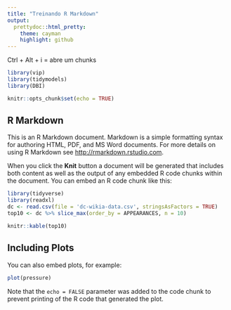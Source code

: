 ```yaml
---
title: "Treinando R Markdown"
output:
  prettydoc::html_pretty:
    theme: cayman
    highlight: github
---
```


Ctrl + Alt + i = abre um chunks
```r
library(vip)
library(tidymodels)
library(DBI)
```

```r
knitr::opts_chunk$set(echo = TRUE)
```

## R Markdown

This is an R Markdown document. Markdown is a simple formatting syntax for authoring HTML, PDF, and MS Word documents. For more details on using R Markdown see <http://rmarkdown.rstudio.com>.

When you click the **Knit** button a document will be generated that includes both content as well as the output of any embedded R code chunks within the document. You can embed an R code chunk like this:

```r
library(tidyverse)
library(readxl)
dc <- read.csv(file = 'dc-wikia-data.csv', stringsAsFactors = TRUE)
top10 <- dc %>% slice_max(order_by = APPEARANCES, n = 10)
```


```r
knitr::kable(top10)
```

## Including Plots

You can also embed plots, for example:

```r
plot(pressure)
```

Note that the `echo = FALSE` parameter was added to the code chunk to prevent printing of the R code that generated the plot.
